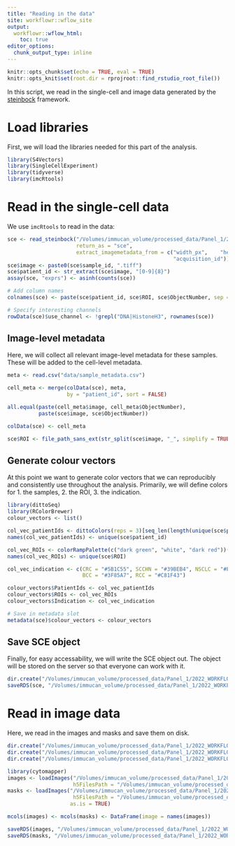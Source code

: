 ```yaml
---
title: "Reading in the data"
site: workflowr::wflow_site
output:
  workflowr::wflow_html:
    toc: true
editor_options:
  chunk_output_type: inline
---
```


```r
knitr::opts_chunk$set(echo = TRUE, eval = TRUE)
knitr::opts_knit$set(root.dir = rprojroot::find_rstudio_root_file())
```

In this script, we read in the single-cell and image data generated by the 
[steinbock](https://github.com/BodenmillerGroup/steinbock) framework. 

# Load libraries

First, we will load the libraries needed for this part of the analysis.

```r
library(S4Vectors)
library(SingleCellExperiment)
library(tidyverse)
library(imcRtools)
```

# Read in the single-cell data

We use `imcRtools` to read in the data:

```r
sce <- read_steinbock("/Volumes/immucan_volume/processed_data/Panel_1/2022_WORKFLOW/IMC/", 
                      return_as = "sce", 
                      extract_imagemetadata_from = c("width_px",	"height_px",	
                                                     "acquisition_id"))
sce$image <- paste0(sce$sample_id, ".tiff")
sce$patient_id <- str_extract(sce$image, "[0-9]{8}")
assay(sce, "exprs") <- asinh(counts(sce))

# Add column names
colnames(sce) <- paste(sce$patient_id, sce$ROI, sce$ObjectNumber, sep = "_")

# Specify interesting channels
rowData(sce)$use_channel <- !grepl("DNA|HistoneH3", rownames(sce))
```

## Image-level metadata

Here, we will collect all relevant image-level metadata for these samples.
These will be added to the cell-level metadata.

```r
meta <- read.csv("data/sample_metadata.csv")

cell_meta <- merge(colData(sce), meta, 
                   by = "patient_id", sort = FALSE)

all.equal(paste(cell_meta$image, cell_meta$ObjectNumber), 
          paste(sce$image, sce$ObjectNumber))

colData(sce) <- cell_meta

sce$ROI <- file_path_sans_ext(str_split(sce$image, "_", simplify = TRUE)[,5])
```

## Generate colour vectors

At this point we want to generate color vectors that we can reproducibly and consistently use throughout the analysis.
Primarily, we will define colors for 1. the samples, 2. the ROI, 3. the indication.

```r
library(dittoSeq)
library(RColorBrewer)
colour_vectors <- list()

col_vec_patientIds <- dittoColors(reps = 3)[seq_len(length(unique(sce$patient_id)))]
names(col_vec_patientIds) <- unique(sce$patient_id)

col_vec_ROIs <- colorRampPalette(c("dark green", "white", "dark red"))(length(unique(sce$ROI)))
names(col_vec_ROIs) <- unique(sce$ROI)

col_vec_indication <- c(CRC = "#5B1C55", SCCHN = "#39BEB4", NSCLC = "#F79C1D", 
                        BCC = "#3F85A7", RCC = "#C81F43")

colour_vectors$PatientIds <- col_vec_patientIds
colour_vectors$ROIs <- col_vec_ROIs
colour_vectors$Indication <- col_vec_indication

# Save in metadata slot
metadata(sce)$colour_vectors <- colour_vectors
```

## Save SCE object

Finally, for easy accessability, we will write the SCE object out.
The object will be stored on the server so that everyone can work with it.

```r
dir.create("/Volumes/immucan_volume/processed_data/Panel_1/2022_WORKFLOW/IMC/Rout/")
saveRDS(sce, "/Volumes/immucan_volume/processed_data/Panel_1/2022_WORKFLOW/IMC/Rout/sce.rds")
```

# Read in image data

Here, we read in the images and masks and save them on disk.

```r
dir.create("/Volumes/immucan_volume/processed_data/Panel_1/2022_WORKFLOW/IMC/h5/")
dir.create("/Volumes/immucan_volume/processed_data/Panel_1/2022_WORKFLOW/IMC/h5/images")
dir.create("/Volumes/immucan_volume/processed_data/Panel_1/2022_WORKFLOW/IMC/h5/masks")

library(cytomapper)
images <- loadImages("/Volumes/immucan_volume/processed_data/Panel_1/2022_WORKFLOW/IMC/img/", on_disk = TRUE, 
                     h5FilesPath = "/Volumes/immucan_volume/processed_data/Panel_1/2022_WORKFLOW/IMC/h5/images")
masks <- loadImages("/Volumes/immucan_volume/processed_data/Panel_1/2022_WORKFLOW/IMC/masks/", on_disk = TRUE, 
                     h5FilesPath = "/Volumes/immucan_volume/processed_data/Panel_1/2022_WORKFLOW/IMC/h5/masks",
                    as.is = TRUE)

mcols(images) <- mcols(masks) <- DataFrame(image = names(images))

saveRDS(images, "/Volumes/immucan_volume/processed_data/Panel_1/2022_WORKFLOW/IMC/Rout/images.rds")
saveRDS(masks, "/Volumes/immucan_volume/processed_data/Panel_1/2022_WORKFLOW/IMC/Rout/masks.rds")
```
